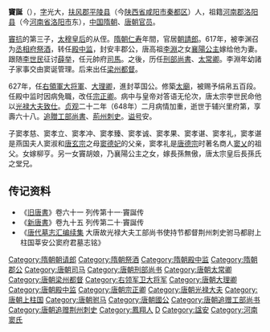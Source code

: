 '''竇誕'''（{{bd|580年||648年||catIdx=D}}），[[表字|字]]光大，[[扶风郡|扶风郡]][[平陵县|平陵县]]（今[[陕西省|陕西省]][[咸阳市|咸阳市]][[秦都区|秦都区]]）人，祖籍[[河南郡|河南郡]][[洛阳县|洛阳县]]（今[[河南省|河南省]][[洛阳市|洛阳市]]东），[[中国|中国]][[隋朝|隋朝]]、[[唐朝|唐朝]][[官员|官员]]。

[[竇抗|竇抗]]的第三子，[[太穆皇后|太穆皇后]]的从侄。[[隋朝|隋朝]][[仁寿_(隋朝)|仁寿]]年間，官居[[朝請郎|朝請郎]]。617年，被李渊召为[[丞相府|丞相府]][[祭酒|祭酒]]，转任[[殿中监|殿中监]]，封安丰郡公，唐高祖[[李淵|李淵]]之女[[襄陽公主_(唐高祖)|襄陽公主]]嫁给他为妻。跟随[[李世民|李世民]]征讨[[薛举|薛举]]，任元帥府[[司馬|司馬]]。之後，历任[[刑部尚書|刑部尚書]]、[[太常卿|太常卿]]。李淵年幼諸子家事交由窦诞管理。后来出任[[梁州|梁州]][[都督|都督]]。

627年，任[[右領軍大将軍|右領軍大将軍]]、[[大理卿|大理卿]]，進封莘国公。修築[[太廟|太廟]]，被赐予绢帛五百段。任殿中监时因病免職，改任[[宗正卿|宗正卿]]。病中与皇帝对答语无伦次，唐太宗李世民命他以[[光禄大夫|光禄大夫]][[致仕|致仕]]。[[貞觀_(唐朝)|贞观]]二十二年（648年）二月病情加重，逝世于辅兴里府第，享壽六十八。[[追贈|追贈]][[工部尚書|工部尚書]]、[[荊州|荊州]][[刺史|刺史]]。[[谥号|谥号]]安。

子窦孝慈、窦孝立、窦孝冲、窦孝臻、窦孝诚、窦孝果、窦孝谌、窦孝礼，窦孝谌是燕国夫人窦淑和[[唐玄宗|唐玄宗]]之母[[昭成皇后|窦德妃]]的父亲，窦孝礼是[[唐德宗|唐德宗]]时著名商人[[窦乂|窦乂]]的祖父。女嫁柳亨。另一女竇胡娘，乃襄陽公主之女，嫁長孫無傲，唐太宗皇后長孫氏之堂兄。

==传记资料==
*《[[旧唐書|旧唐書]]》卷六十一 列传第十一·竇誕传
*《[[新唐書|新唐書]]》卷九十五 列传第二十·竇誕传
*《[http://wenxian.fanren8.com/08/02/7/1.htm 唐代墓志汇编续集] 大唐故光禄大夫工部尚书使持节都督荆州刺史驸马都尉上柱国莘安公窦府君墓志铭》

{{DEFAULTSORT:D}}
[[Category:隋朝朝请郎|Category:隋朝朝请郎]]
[[Category:隋朝祭酒|Category:隋朝祭酒]]
[[Category:隋朝殿中监|Category:隋朝殿中监]]
[[Category:隋朝郡公|Category:隋朝郡公]]
[[Category:唐朝司马|Category:唐朝司马]]
[[Category:唐朝刑部尚书|Category:唐朝刑部尚书]]
[[Category:唐朝太常卿|Category:唐朝太常卿]]
[[Category:唐朝梁州都督|Category:唐朝梁州都督]]
[[Category:右领军卫大将军|Category:右领军卫大将军]]
[[Category:唐朝大理卿|Category:唐朝大理卿]]
[[Category:唐朝殿中监|Category:唐朝殿中监]]
[[Category:唐朝宗正卿|Category:唐朝宗正卿]]
[[Category:唐朝光禄大夫|Category:唐朝光禄大夫]]
[[Category:唐朝上柱国|Category:唐朝上柱国]]
[[Category:唐朝驸马|Category:唐朝驸马]]
[[Category:唐朝國公|Category:唐朝國公]]
[[Category:唐朝追赠工部尚书|Category:唐朝追赠工部尚书]]
[[Category:唐朝追赠荆州刺史|Category:唐朝追赠荆州刺史]]
[[Category:鳳翔人|Category:鳳翔人]]
[[Category:窦姓|D]]
[[Category:諡安|Category:諡安]]
[[Category:河南窦氏|Category:河南窦氏]]